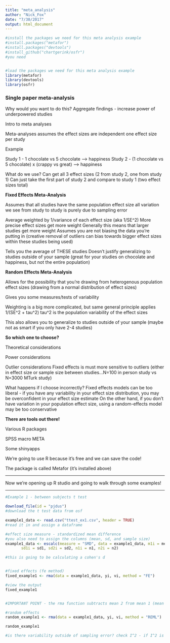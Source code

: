 ```yaml
---
title: "meta_analysis"
author: "Nick_Fox"
date: "7/30/2017"
output: html_document
---
```


```r
#install the packages we need for this meta analysis example
#install.packages("metafor")
#install.packages("devtools")
#install_github("chartgerink/osfr")
#you need


#load the packages we need for this meta analysis example
library(metafor)
library(devtools)
library(osfr)

```


### Single paper meta-analysis

Why would you want to do this?
  Aggregate findings - increase power of underpowered studies
  
Intro to meta analyses
  
  Meta-analyses assumes the effect sizes are independent
    one effect size per study
    
  Example
  
  Study 1 - 1 chocolate vs 5 chocolate --> happiness
  Study 2 - (1 chocolate vs 5 chocolate) x (crappy vs great) --> happiness
  
  What do we use?
    Can get all 3 effect sizes (2 from study 2, one from study 1)
    Can just take the first part of study 2 and compare to study 1 (two effect sizes total)
    

<b>Fixed Effects Meta-Analysis</b>

  Assumes that all studies have the same population effect size
    all variation we see from study to study is purely due to sampling error
    
  Average weighted by 1/variance of each effect size (aka 1/SE^2)
    More precise effect sizes get more weight
    Generally this means that larger studies get more weight
    Assumes you are not biasing the data you're putting in (creative removal of outliers can bias towards bigger effect sizes within these studies being used)
    
Tells you the average of THESE studies
  Doesn't justify generalizing to studies outside of your sample (great for your studies on chocolate and happiness, but not the entire population)
      
<b>Random Effects Meta-Analysis</b>

Allows for the possibility that you're drawing from heterogenous population effect sizes
  (drawing from a normal distribution of effect sizes)
  
  Gives you some measures/tests of variability
  
  Weighting is a big more complicated, but same general principle applies
    1/(SE^2 + tau^2)
      tau^2 is the population variability of the effect sizes
  
  This also allows you to generalize to studies outside of your sample
    (maybe not as smart if you only have 2-4 studies)
    
<b>So which one to choose?</b>

Theoretical considerations

Power considerations

Outlier considerations
  Fixed effects is must more sensitive to outliers (either in effect size or sample size between studies...N=100 in person study vs N=3000 MTurk study)

What happens if I choose incorrectly?
  Fixed effects models can be too liberal - if you have any variability in your effect size distribution, you may be overconfident in your effect size estimate
  On the other hand, if you don't have variation in your population effect size, using a random-effects model may be too conservative
  
<b>There are tools out there!</b>

  Various R packages
  
  SPSS macro META
  
  Some shinyapps
  
  We're going to use R because it's free and we can save the code!
  
The package is called Metafor (it's installed above)
  
-----------------

Now we're opening up R studio and going to walk through some examples!

-----------------

```r

#Example 1 - between subjects t test

download_file(id = "pjdus")
#download the t test data from osf

example1_data <- read.csv("ttest_ex1.csv", header = TRUE)
#read it in and assign a dataframe

#effect size measure - standardized mean difference
#you also need to assign the columns (mean, sd, and sample size)
example1_data <- escalc(measure = "SMD", data = example1_data, m1i = mean1, m2i = mean2, 
       sd1i = sd1, sd2i = sd2, n1i = n1, n2i = n2)

#this is going to be calculating a cohen's d


#fixed effects (fe method)
fixed_example1 <- rma(data = example1_data, yi, vi, method = "FE")

#view the output
fixed_example1


#IMPORTANT POINT - the rma function subtracts mean 2 from mean 1 (mean 1-mean2)

#random effects
random_example1 <- rma(data = example1_data, yi, vi, method = "REML")

random_example1

#is there variability outside of sampling error? check I^2 - if I^2 is not zero, then you have variability outside of sampling error.  Maybe an unexplained modarator?

```

